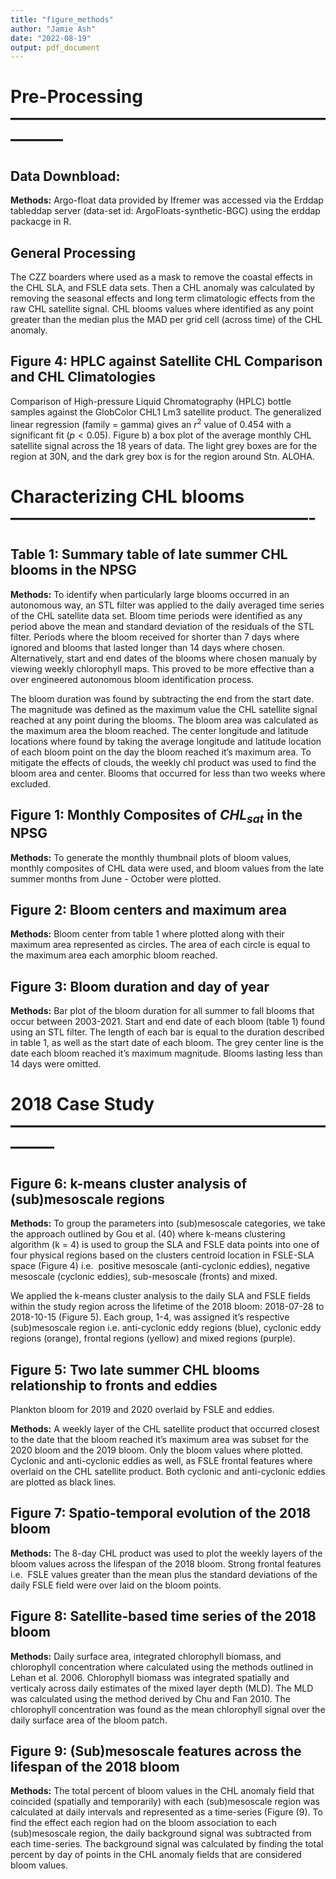 ```yaml
---
title: "figure_methods"
author: "Jamie Ash"
date: "2022-08-19"
output: pdf_document
---
```


# Pre-Processing ---------------------------------------------------------------

## Data Downbload: 

**Methods:** Argo-float data provided by Ifremer was accessed via the Erddap 
tableddap server (data-set id: ArgoFloats-synthetic-BGC) using the erddap 
packacge in R. 

## General Processing

The CZZ boarders where used as a mask to remove the coastal effects in the CHL 
SLA, and FSLE data sets. Then a CHL anomaly was calculated by removing the 
seasonal effects and long term climatologic effects from the raw CHL satellite 
signal. CHL blooms values where identified as any point greater than the median
plus the MAD per grid cell (across time) of the CHL anomaly. 

## Figure 4: HPLC against Satellite CHL Comparison and CHL Climatologies

Comparison of High-pressure Liquid Chromatography (HPLC) bottle samples against 
the GlobColor CHL1 Lm3 satellite product. The generalized linear regression 
(family = gamma) gives an $r^2$ value of $0.454$ with a significant fit 
($p < 0.05$). Figure b) a box plot of the average monthly CHL satellite signal 
across the 18 years of data. The light grey boxes are for the region at 30N, and 
the dark grey box is for the region around Stn. ALOHA.

# Characterizing CHL blooms ----------------------------------------------------

## Table 1: Summary table of late summer CHL blooms in the NPSG

**Methods:** To identify when particularly large blooms occurred in an 
autonomous way, an STL filter was applied to the daily averaged time series of 
the CHL satellite data set. Bloom time periods were identified as any period 
above the mean and standard deviation of the residuals of the STL filter. 
Periods where the bloom received for shorter than 7 days where ignored and 
blooms that lasted longer than 14 days where chosen. Alternatively, start and 
end dates of the blooms where chosen manualy by viewing weekly chlorophyll maps. 
This proved to be more effective than a over engineered autonomous bloom 
identification process.

The bloom duration was found by subtracting the end from the start date. The 
magnitude was defined as the maximum value the CHL satellite signal reached at 
any point during the blooms. The bloom area was calculated as the maximum area 
the bloom reached. The center longitude and latitude locations where found by 
taking the average longitude and latitude location of each bloom point on the 
day the bloom reached it's maximum area. To mitigate the effects of clouds, the 
weekly chl product was used to find the bloom area and center. Blooms that 
occurred for less than two weeks where excluded.

## Figure 1: Monthly Composites of $CHL_{sat}$ in the NPSG

**Methods:** To generate the monthly thumbnail plots of bloom values, monthly 
composites of CHL data were used, and bloom values from the late summer months 
from June - October were plotted.  

## Figure 2: Bloom centers and maximum area

**Methods:** Bloom center from table 1 where plotted along with their maximum 
area represented as circles. The area of each circle is equal to the maximum 
area each amorphic bloom reached.

## Figure 3: Bloom duration and day of year

**Methods:** Bar plot of the bloom duration for all summer to fall blooms that 
occur between 2003-2021. Start and end date of each bloom (table 1) found using 
an STL filter. The length of each bar is equal to the duration described in 
table 1, as well as the start date of each bloom. The grey center line is the 
date each bloom reached it's maximum magnitude. Blooms lasting less than 14 days
were omitted. 

# 2018 Case Study --------------------------------------------------------------

## Figure 6:  k-means cluster analysis of (sub)mesoscale regions

**Methods:** To group the parameters into (sub)mesoscale categories, we take the
approach outlined by Gou et al. (40) where k-means clustering algorithm (k = 4) 
is used to group the SLA and FSLE data points into one of four physical regions 
based on the clusters centroid location in FSLE-SLA space (Figure 4) i.e. 
positive mesoscale (anti-cyclonic eddies), negative mesoscale (cyclonic eddies), 
sub-mesoscale (fronts) and mixed. 

We applied the k-means cluster analysis to the daily SLA and FSLE fields within 
the study region across the lifetime of the 2018 bloom: 2018-07-28 to 2018-10-15 
(Figure 5). Each group, 1-4, was assigned it's respective (sub)mesoscale region 
i.e. anti-cyclonic eddy regions (blue), cyclonic eddy regions (orange), frontal 
regions (yellow) and mixed regions (purple). 

## Figure 5: Two late summer CHL blooms relationship to fronts and eddies

Plankton bloom for 2019 and 2020 overlaid by FSLE and eddies. 

**Methods:** A weekly layer of the CHL satellite product that occurred closest 
to the date that the bloom reached it's maximum area was subset for the 2020 
bloom and the 2019 bloom. Only the bloom values where plotted. Cyclonic and 
anti-cyclonic eddies as well, as FSLE frontal features where overlaid on the CHL 
satellite product. Both cyclonic and anti-cyclonic eddies are plotted as black 
lines. 

## Figure 7: Spatio-temporal evolution of the 2018 bloom

**Methods:** The 8-day CHL product was used to plot the weekly layers of the 
bloom values across the lifespan of the 2018 bloom. Strong frontal features i.e. 
FSLE values greater than the mean plus the standard deviations  of the daily 
FSLE field were over laid on the bloom points.

## Figure 8: Satellite-based time series of the 2018 bloom

**Methods:** Daily surface area, integrated chlorophyll biomass, and chlorophyll 
concentration where calculated using the methods outlined in Lehan et al. 2006. 
Chlorophyll biomass was integrated spatially and verticaly across daily estimates 
of the mixed layer depth (MLD). The MLD was calculated using the method derived 
by Chu and Fan 2010. The chlorophyll concentration was found as the mean 
chlorophyll signal over the daily surface area of the bloom patch. 

## Figure 9: (Sub)mesoscale features across the lifespan of the 2018 bloom

**Methods:** The total percent of bloom values in the CHL anomaly field that 
coincided (spatially and temporarily) with each (sub)mesoscale region was 
calculated at daily intervals and represented as a time-series (Figure (9). To 
find the effect each region had on the bloom association to each (sub)mesoscale 
region, the daily background signal was subtracted from each time-series. The 
background signal was calculated by finding the total percent by day of points 
in the CHL anomaly fields that are considered bloom values. 




















